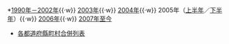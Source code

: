 <includeonly>*[[1990年－2002年的市町村合併列表|1990年－2002年]]{{·w}} [[2003年的市町村合併列表|2003年]]{{·w}} [[2004年的市町村合併列表|2004年]]{{·w}} 2005年（[[2005年上半年的市町村合併列表|上半年]]／[[2005年下半年的市町村合併列表|下半年]]）{{·w}} [[2006年的市町村合併列表|2006年]]{{·w}} [[2007年以來的市町村合併列表|2007年至今]]
*[[各都道府縣町村合併列表]]</includeonly><noinclude>
{{Documentation}}
</noinclude>